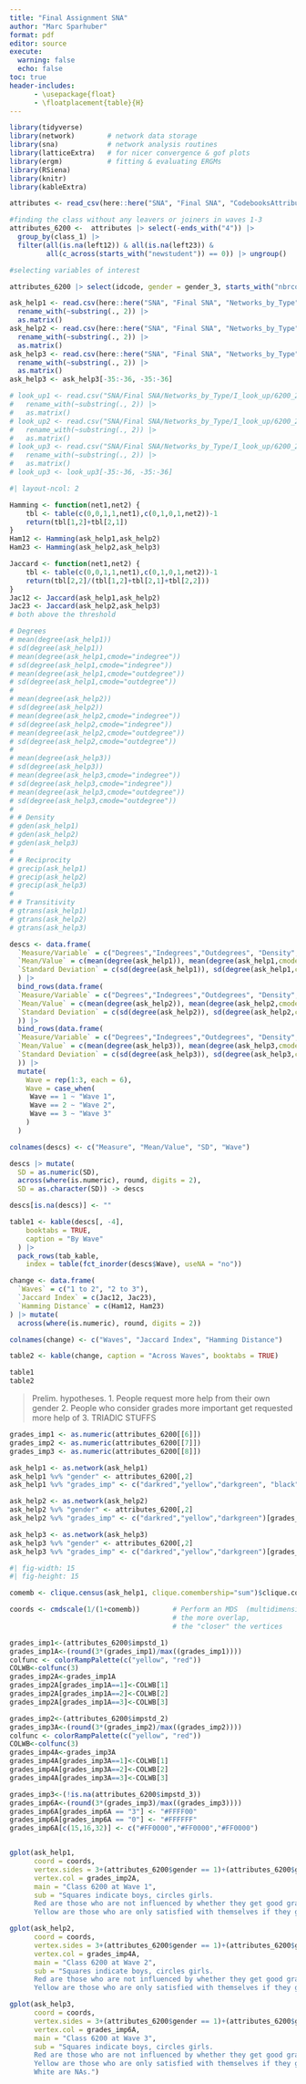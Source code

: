 ```yaml
---
title: "Final Assignment SNA"
author: "Marc Sparhuber"
format: pdf
editor: source
execute:
  warning: false
  echo: false
toc: true
header-includes:
      - \usepackage{float}
      - \floatplacement{table}{H}
---
```


```r
library(tidyverse)
library(network)		# network data storage
library(sna)			# network analysis routines
library(latticeExtra)	# for nicer convergence & gof plots
library(ergm)			# fitting & evaluating ERGMs
library(RSiena)
library(knitr)
library(kableExtra)

attributes <- read_csv(here::here("SNA", "Final SNA", "CodebooksAttributeData", "RECENS_students_dataset_w1234.csv"))

#finding the class without any leavers or joiners in waves 1-3
attributes_6200 <-  attributes |> select(-ends_with("4")) |> 
  group_by(class_1) |> 
  filter(all(is.na(left12)) & all(is.na(left23)) & 
         all(c_across(starts_with("newstudent")) == 0)) |> ungroup()
```

```r
#selecting variables of interest

attributes_6200 |> select(idcode, gender = gender_3, starts_with("nbrcom"), starts_with("impstd"), starts_with("stdnts"), starts_with("parent"), starts_with("ethnic"), starts_with("tryalc"), starts_with("trycig")) -> attributes_6200

ask_help1 <- read.csv(here::here("SNA", "Final SNA", "Networks_by_Type", "I_can_ask_for_help", "6200_24_12.csv"), row.names = 1) |> 
  rename_with(~substring(., 2)) |> 
  as.matrix()
ask_help2 <- read.csv(here::here("SNA", "Final SNA", "Networks_by_Type", "I_can_ask_for_help", "6200_22_12_2h.csv"), row.names = 1) |> 
  rename_with(~substring(., 2)) |> 
  as.matrix()
ask_help3 <- read.csv(here::here("SNA", "Final SNA", "Networks_by_Type", "I_can_ask_for_help", "6200_21_10_3h.csv"), row.names = 1)  |> 
  rename_with(~substring(., 2)) |> 
  as.matrix()
ask_help3 <- ask_help3[-35:-36, -35:-36]

# look_up1 <- read.csv("SNA/Final SNA/Networks_by_Type/I_look_up/6200_24_1.csv", row.names = 1)  |> 
#   rename_with(~substring(., 2)) |> 
#   as.matrix()
# look_up2 <- read.csv("SNA/Final SNA/Networks_by_Type/I_look_up/6200_22_1_2h.csv", row.names = 1) |> 
#   rename_with(~substring(., 2)) |> 
#   as.matrix()
# look_up3 <- read.csv("SNA/Final SNA/Networks_by_Type/I_look_up/6200_21_1_3h.csv", row.names = 1)  |> 
#   rename_with(~substring(., 2)) |> 
#   as.matrix()
# look_up3 <- look_up3[-35:-36, -35:-36]
```

```r
#| layout-ncol: 2

Hamming <- function(net1,net2) {
	tbl <- table(c(0,0,1,1,net1),c(0,1,0,1,net2))-1
	return(tbl[1,2]+tbl[2,1])
}
Ham12 <- Hamming(ask_help1,ask_help2)
Ham23 <- Hamming(ask_help2,ask_help3)

Jaccard <- function(net1,net2) {
	tbl <- table(c(0,0,1,1,net1),c(0,1,0,1,net2))-1
	return(tbl[2,2]/(tbl[1,2]+tbl[2,1]+tbl[2,2]))
}
Jac12 <- Jaccard(ask_help1,ask_help2)
Jac23 <- Jaccard(ask_help2,ask_help3)
# both above the threshold

# Degrees
# mean(degree(ask_help1))
# sd(degree(ask_help1))
# mean(degree(ask_help1,cmode="indegree"))
# sd(degree(ask_help1,cmode="indegree"))
# mean(degree(ask_help1,cmode="outdegree"))
# sd(degree(ask_help1,cmode="outdegree"))
# 
# mean(degree(ask_help2))
# sd(degree(ask_help2))
# mean(degree(ask_help2,cmode="indegree"))
# sd(degree(ask_help2,cmode="indegree"))
# mean(degree(ask_help2,cmode="outdegree"))
# sd(degree(ask_help2,cmode="outdegree"))
# 
# mean(degree(ask_help3))
# sd(degree(ask_help3))
# mean(degree(ask_help3,cmode="indegree"))
# sd(degree(ask_help3,cmode="indegree"))
# mean(degree(ask_help3,cmode="outdegree"))
# sd(degree(ask_help3,cmode="outdegree"))
# 
# # Density
# gden(ask_help1)
# gden(ask_help2)
# gden(ask_help3)
# 
# # Reciprocity
# grecip(ask_help1)
# grecip(ask_help2)
# grecip(ask_help3)
# 
# # Transitivity
# gtrans(ask_help1)
# gtrans(ask_help2)
# gtrans(ask_help3)

descs <- data.frame(
  `Measure/Variable` = c("Degrees","Indegrees","Outdegrees", "Density","Reciprocity","Transitivity"),
  `Mean/Value` = c(mean(degree(ask_help1)), mean(degree(ask_help1,cmode="indegree")), mean(degree(ask_help1,cmode="outdegree")), gden(ask_help1), grecip(ask_help1), gtrans(ask_help1)),
  `Standard Deviation` = c(sd(degree(ask_help1)), sd(degree(ask_help1,cmode="indegree")), sd(degree(ask_help1,cmode="outdegree")), " ", " ", " ")
  ) |> 
  bind_rows(data.frame(
  `Measure/Variable` = c("Degrees","Indegrees","Outdegrees", "Density","Reciprocity","Transitivity"),
  `Mean/Value` = c(mean(degree(ask_help2)), mean(degree(ask_help2,cmode="indegree")), mean(degree(ask_help2,cmode="outdegree")), gden(ask_help2), grecip(ask_help2), gtrans(ask_help2)),
  `Standard Deviation` = c(sd(degree(ask_help2)), sd(degree(ask_help2,cmode="indegree")), sd(degree(ask_help2,cmode="outdegree")), " ", " ", " ")
  )) |> 
  bind_rows(data.frame(
  `Measure/Variable` = c("Degrees","Indegrees","Outdegrees", "Density","Reciprocity","Transitivity"),
  `Mean/Value` = c(mean(degree(ask_help3)), mean(degree(ask_help3,cmode="indegree")), mean(degree(ask_help3,cmode="outdegree")), gden(ask_help3), grecip(ask_help3), gtrans(ask_help3)),
  `Standard Deviation` = c(sd(degree(ask_help3)), sd(degree(ask_help3,cmode="indegree")), sd(degree(ask_help3,cmode="outdegree")), " ", " ", " ")
  )) |>
  mutate(
    Wave = rep(1:3, each = 6),
    Wave = case_when(
     Wave == 1 ~ "Wave 1",
     Wave == 2 ~ "Wave 2",
     Wave == 3 ~ "Wave 3"
    )
  )

colnames(descs) <- c("Measure", "Mean/Value", "SD", "Wave")

descs |> mutate(
  SD = as.numeric(SD),
  across(where(is.numeric), round, digits = 2),
  SD = as.character(SD)) -> descs

descs[is.na(descs)] <- ""

table1 <- kable(descs[, -4],
    booktabs = TRUE,
    caption = "By Wave"
  ) |> 
  pack_rows(tab_kable,
    index = table(fct_inorder(descs$Wave), useNA = "no"))

change <- data.frame(
  `Waves` = c("1 to 2", "2 to 3"),
  `Jaccard Index` = c(Jac12, Jac23),
  `Hamming Distance` = c(Ham12, Ham23)
) |> mutate(
  across(where(is.numeric), round, digits = 2))

colnames(change) <- c("Waves", "Jaccard Index", "Hamming Distance")

table2 <- kable(change, caption = "Across Waves", booktabs = TRUE)

table1
table2
```

> Prelim. hypotheses.
1. People request more help from their own gender
2. People who consider grades more important get requested more help of
3. TRIADIC STUFFS

```r
grades_imp1 <- as.numeric(attributes_6200[[6]])
grades_imp2 <- as.numeric(attributes_6200[[7]])
grades_imp3 <- as.numeric(attributes_6200[[8]])

ask_help1 <- as.network(ask_help1)
ask_help1 %v% "gender" <- attributes_6200[,2]
ask_help1 %v% "grades_imp" <- c("darkred","yellow","darkgreen", "black")[grades_imp1]

ask_help2 <- as.network(ask_help2)
ask_help2 %v% "gender" <- attributes_6200[,2]
ask_help2 %v% "grades_imp" <- c("darkred","yellow","darkgreen")[grades_imp2]

ask_help3 <- as.network(ask_help3)
ask_help3 %v% "gender" <- attributes_6200[,2]
ask_help3 %v% "grades_imp" <- c("darkred","yellow","darkgreen")[grades_imp3]

```


```r
#| fig-width: 15
#| fig-height: 15

comemb <- clique.census(ask_help1, clique.comembership="sum")$clique.comemb # Co-membership matrix

coords <- cmdscale(1/(1+comemb))        # Perform an MDS  (multidimensional scaling) 
                                        # the more overlap, 
                                        # the "closer" the vertices

grades_imp1<-(attributes_6200$impstd_1)
grades_imp1A<-(round(3*(grades_imp1)/max((grades_imp1))))
colfunc <- colorRampPalette(c("yellow", "red"))
COLWB<-colfunc(3)
grades_imp2A<-grades_imp1A
grades_imp2A[grades_imp1A==1]<-COLWB[1]
grades_imp2A[grades_imp1A==2]<-COLWB[2]
grades_imp2A[grades_imp1A==3]<-COLWB[3]

grades_imp2<-(attributes_6200$impstd_2)
grades_imp3A<-(round(3*(grades_imp2)/max((grades_imp2))))
colfunc <- colorRampPalette(c("yellow", "red"))
COLWB<-colfunc(3)
grades_imp4A<-grades_imp3A
grades_imp4A[grades_imp3A==1]<-COLWB[1]
grades_imp4A[grades_imp3A==2]<-COLWB[2]
grades_imp4A[grades_imp3A==3]<-COLWB[3]

grades_imp3<-(!is.na(attributes_6200$impstd_3))
grades_imp6A<-(round(3*(grades_imp3)/max((grades_imp3))))
grades_imp6A[grades_imp6A == "3"] <- "#FFFF00"
grades_imp6A[grades_imp6A == "0"] <- "#FFFFFF"
grades_imp6A[c(15,16,32)] <- c("#FF0000","#FF0000","#FF0000")


gplot(ask_help1, 
      coord = coords, 
      vertex.sides = 3+(attributes_6200$gender == 1)+(attributes_6200$gender == 2)*50,
      vertex.col = grades_imp2A,
      main = "Class 6200 at Wave 1",
      sub = "Squares indicate boys, circles girls. 
      Red are those who are not influenced by whether they get good grades or not. 
      Yellow are those who are only satisfied with themselves if they get good grades.")

gplot(ask_help2, 
      coord = coords, 
      vertex.sides = 3+(attributes_6200$gender == 1)+(attributes_6200$gender == 2)*50, 
      vertex.col = grades_imp4A,
      main = "Class 6200 at Wave 2",
      sub = "Squares indicate boys, circles girls. 
      Red are those who are not influenced by whether they get good grades or not. 
      Yellow are those who are only satisfied with themselves if they get good grades.")

gplot(ask_help3, 
      coord = coords, 
      vertex.sides = 3+(attributes_6200$gender == 1)+(attributes_6200$gender == 2)*50, 
      vertex.col = grades_imp6A,
      main = "Class 6200 at Wave 3",
      sub = "Squares indicate boys, circles girls. 
      Red are those who are not influenced by whether they get good grades or not. 
      Yellow are those who are only satisfied with themselves if they get good grades. 
      White are NAs.")

```


